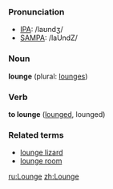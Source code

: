 ===Pronunciation===
*[[w:IPA|IPA]]: /laʊndʒ/
*[[w:SAMPA|SAMPA]]: /laUndZ/

===Noun===
'''lounge''' (plural: [[lounges]])

===Verb===
'''to lounge''' ([[lounged]], lounged)

===Related terms===
*[[lounge lizard]]
*[[lounge room]]

[[ru:Lounge]]
[[zh:Lounge]]